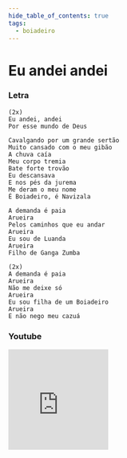 ```yaml
---
hide_table_of_contents: true
tags:
  - boiadeiro
---
```


# Eu andei andei

### Letra

```text
(2x)
Eu andei, andei
Por esse mundo de Deus

Cavalgando por um grande sertão
Muito cansado com o meu gibão
A chuva caía
Meu corpo tremia
Bate forte trovão
Eu descansava
E nos pés da jurema
Me deram o meu nome
É Boiadeiro, é Navizala

A demanda é paia
Arueira
Pelos caminhos que eu andar
Arueira
Eu sou de Luanda
Arueira
Filho de Ganga Zumba

(2x)
A demanda é paia
Arueira
Não me deixe só
Arueira
Eu sou filha de um Boiadeiro
Arueira
E não nego meu cazuá
```

### Youtube

<iframe
  width="200"
  height="200"
  src="https://www.youtube.com/embed/9yjdYsyIwSk"
  title="YouTube video player"
  frameborder="0"
  allow="accelerometer; autoplay; clipboard-write; encrypted-media; gyroscope; picture-in-picture; web-share"
  referrerpolicy="strict-origin-when-cross-origin"
  allowfullscreen
></iframe>
